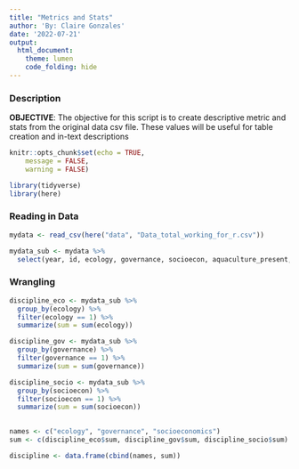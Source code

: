 ```yaml
---
title: "Metrics and Stats"
author: 'By: Claire Gonzales'
date: '2022-07-21'
output: 
  html_document: 
    theme: lumen
    code_folding: hide
---
```


### Description

**OBJECTIVE**: The objective for this script is to create descriptive metric and stats from the original data csv file. These values will be useful for table creation and in-text descriptions 


```r
knitr::opts_chunk$set(echo = TRUE,
	message = FALSE,
	warning = FALSE)

library(tidyverse)
library(here)

```

### Reading in Data

```r
mydata <- read_csv(here("data", "Data_total_working_for_r.csv"))
```


```r
mydata_sub <- mydata %>% 
  select(year, id, ecology, governance, socioecon, aquaculture_present, wind_present, wave_present, tidal_present, other_present)

```


### Wrangling

```r
discipline_eco <- mydata_sub %>% 
  group_by(ecology) %>% 
  filter(ecology == 1) %>% 
  summarize(sum = sum(ecology))

discipline_gov <- mydata_sub %>%
  group_by(governance) %>% 
  filter(governance == 1) %>% 
  summarize(sum = sum(governance))

discipline_socio <- mydata_sub %>%
  group_by(socioecon) %>% 
  filter(socioecon == 1) %>% 
  summarize(sum = sum(socioecon))
  
```


```r

names <- c("ecology", "governance", "socioeconomics")
sum <- c(discipline_eco$sum, discipline_gov$sum, discipline_socio$sum)

discipline <- data.frame(cbind(names, sum))
```


